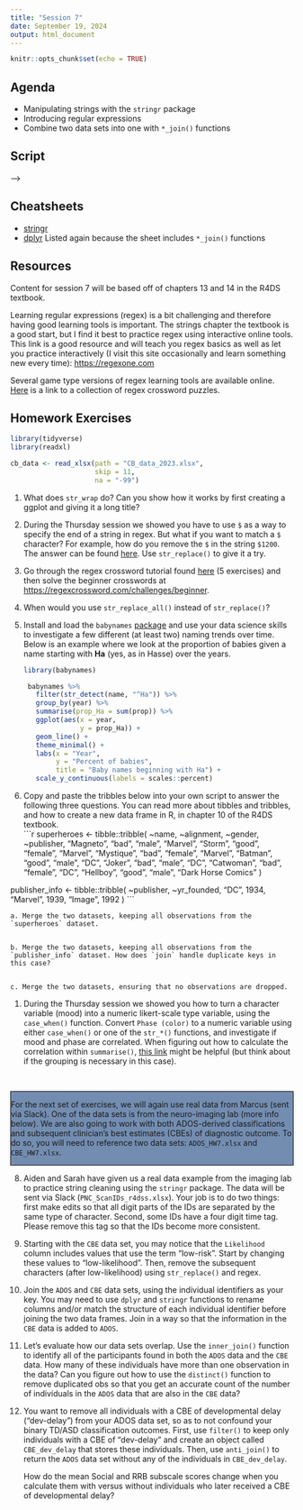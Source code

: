 ```yaml
---
title: "Session 7"
date: September 19, 2024
output: html_document
---
```


```r
knitr::opts_chunk$set(echo = TRUE)
```

## Agenda

* Manipulating strings with the `stringr` package
* Introducing regular expressions
* Combine two data sets into one with `*_join()` functions


## Script

<!-- Download the session 7 script by clicking the link below. -->

<!-- <!-- to add scripts --> -->


<!-- ```{r, include = FALSE, eval = FALSE} -->

<!-- # install and load these packages -->
<!-- devtools::install_github('yihui/xfun') -->

<!-- # embed_file() requires a few more packages -->
<!-- xfun::pkg_load2(c('base64enc', 'htmltools', 'mime')) -->
<!-- ``` -->



<!-- ```{r echo=FALSE} -->
<!-- # a embed single file -->
<!-- xfun::embed_file('session_07.R') -->
<!-- ``` -->


## Cheatsheets

* [stringr](https://rstudio.github.io/cheatsheets/strings.pdf)
* [dplyr](https://rstudio.github.io/cheatsheets/data-transformation.pdf) Listed again because the sheet includes `*_join()` functions

<!-- * [regex](https://adprice.fedorapeople.org/regular-expressions-cheat-sheet-v1.pdf) -->

## Resources

Content for session 7 will be based off of chapters 13 and 14 in the R4DS textbook. 

Learning regular expressions (regex) is a bit challenging and therefore having good learning tools is important. The strings chapter the textbook is a good start, but I find it best to practice regex using interactive online tools. This link is a good resource and will teach you regex basics as well as let you practice interactively (I visit this site occasionally and learn something new every time): [https://regexone.com](https://regexone.com)

Several game type versions of regex learning tools are available online. [Here](https://regexcrossword.com) is a link to a collection of regex crossword puzzles. 

## Homework Exercises

```r
library(tidyverse)
library(readxl)

cb_data <- read_xlsx(path = "CB_data_2023.xlsx",
                     skip = 11,
                     na = "-99")

```


1. What does `str_wrap` do? Can you show how it works by first creating a ggplot and giving it a long title? 

1. During the Thursday session we showed you have to use `$` as a way to specify the end of a string in regex. But what if you want to match a `$` character? For example, how do you remove the `$` in the string `$1200`. The answer can be found [here](https://stackoverflow.com/questions/27721008/how-do-i-deal-with-special-characters-like-in-my-regex). Use `str_replace()` to give it a try. 

1. Go through the regex crossword tutorial found [here](https://regexcrossword.com/tutorial/1) (5 exercises) and then solve the beginner crosswords at [https://regexcrossword.com/challenges/beginner](https://regexcrossword.com/challenges/beginner).

1. When would you use `str_replace_all()` instead of `str_replace()`?
 
1. Install and load the `babynames` [package](https://github.com/hadley/babynames) and use your data science skills to investigate a few different (at least two) naming trends over time. Below is an example where we look at the proportion of babies given a name starting with **Ha** (yes, as in Hasse) over the years. 

    ```r
    library(babynames)
    
     babynames %>% 
       filter(str_detect(name, "^Ha")) %>% 
       group_by(year) %>% 
       summarise(prop_Ha = sum(prop)) %>% 
       ggplot(aes(x = year,
                  y = prop_Ha)) +
       geom_line() +
       theme_minimal() +
       labs(x = "Year",
            y = "Percent of babies",
            title = "Baby names beginning with Ha") +
       scale_y_continuous(labels = scales::percent)
    ```

1. Copy and paste the tribbles below into your own script to answer the following three questions. You can read more about tibbles and tribbles, and how to create a new data frame in R, in chapter 10 of the R4DS textbook.  
    ```r
    
    superheroes <- tibble::tribble(
           ~name, ~alignment,  ~gender,          ~publisher,
       "Magneto",      "bad",   "male",            "Marvel",
         "Storm",     "good", "female",            "Marvel",
      "Mystique",      "bad", "female",            "Marvel",
        "Batman",     "good",   "male",                "DC",
         "Joker",      "bad",   "male",                "DC",
      "Catwoman",      "bad", "female",                "DC",
       "Hellboy",     "good",   "male", "Dark Horse Comics"
      )
    
publisher_info <- tibble::tribble(
      ~publisher, ~yr_founded,
            "DC",       1934,
        "Marvel",       1939,
         "Image",       1992
      )
    ```
    
    a. Merge the two datasets, keeping all observations from the `superheroes` dataset.
    

    b. Merge the two datasets, keeping all observations from the `publisher_info` dataset. How does `join` handle duplicate keys in this case?
    

    c. Merge the two datasets, ensuring that no observations are dropped. 
    
1. During the Thursday session we showed you how to turn a character variable (mood) into a numeric likert-scale type variable, using the `case_when()` function. Convert `Phase (color)` to a numeric variable using either `case_when()` or one of the `str_*()` functions, and investigate if mood and phase are correlated. When figuring out how to calculate the correlation within `summarise()`, [this link](https://www.statology.org/correlation-by-group-in-r/) might be helpful (but think about if the grouping is necessary in this case).    

<br>

<style>
div.alert {
background-color: #738DB1;
border: 1px solid black;
}

</style>


<div class="alert alert-info">
For the next set of exercises, we will again use real data from Marcus (sent via Slack). One of the data sets is from the neuro-imaging lab (more info below). We are also going to work with both ADOS-derived classifications and subsequent clinician's best estimates (CBEs) of diagnostic outcome. To do so, you will need to reference two data sets: `ADOS_HW7.xlsx` and `CBE_HW7.xlsx`.
</div>


8. Aiden and Sarah have given us a real data example from the imaging lab to practice string cleaning using the `stringr` package. The data will be sent via Slack (`PNC_ScanIDs_r4dss.xlsx`). Your job is to do two things: first make edits so that all digit parts of the IDs are separated by the same type of character. Second, some IDs have a four digit time tag. Please remove this tag so that the IDs become more consistent.

9. Starting with the `CBE` data set, you may notice that the `Likelihood` column includes values that use the term "low-risk". Start by changing these values to "low-likelihood". Then, remove the subsequent characters (after low-likelihood) using `str_replace()` and regex.
    
10. Join the `ADOS` and `CBE` data sets, using the individual identifiers as your key. You may need to use `dplyr` and `stringr` functions to rename columns and/or match the structure of each individual identifier before joining the two data frames. Join in a way so that the information in the `CBE` data is added to `ADOS`.

11. Let's evaluate how our data sets overlap. Use the `inner_join()` function to identify all of the participants found in both the `ADOS` data and the `CBE` data. How many of these individuals have more than one observation in the data? Can you figure out how to use the `distinct()` function to remove duplicated obs so that you get an accurate count of the number of individuals in the `ADOS` data that are also in the `CBE` data? 

12. You want to remove all individuals with a CBE of developmental delay ("dev-delay") from your ADOS data set, so as to not confound your binary TD/ASD classification outcomes. First, use `filter()` to keep only individuals with a CBE of "dev-delay" and create an object called `CBE_dev_delay` that stores these individuals. Then, use `anti_join()` to return the `ADOS` data set without any of the individuals in `CBE_dev_delay`.

    How do the mean Social and RRB subscale scores change when you calculate them with versus without individuals who later received a CBE of developmental delay?


